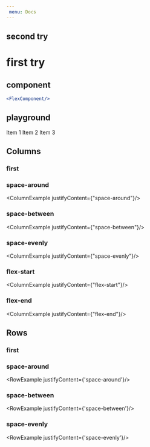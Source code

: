 ```yaml
---
 menu: Docs
---
```







## second try


<DynamicFlexComponent/>

# first try

<DynamicFlex/>

## component

```jsx live=true
<FlexComponent/>
```

## playground

<Playground>
<BorderBox width={300} height={300} borderRadius={0}>
  <Flex flexWrap="nowrap">
    <Flex.Item>
      <Box p={3} bg="blue.5">
        Item 1
      </Box>
    </Flex.Item>
    <Flex.Item>
      <Box p={3} bg="green.5">
        Item 2
      </Box>
    </Flex.Item>
    <Flex.Item>
      <Box p={3} bg="yellow.5">
        Item 3
      </Box>
    </Flex.Item>
  </Flex>
</BorderBox>
</Playground>

## Columns

### first

<ColumnExample grow={1}/>

### space-around

<ColumnExample justifyContent={"space-around"}/>

### space-between

<ColumnExample justifyContent={"space-between"}/>

### space-evenly

<ColumnExample justifyContent={"space-evenly"}/>

### flex-start

<ColumnExample justifyContent={"flex-start"}/>

### flex-end

<ColumnExample justifyContent={"flex-end"}/>

## Rows

### first

<RowExample/>

### space-around

<RowExample justifyContent={'space-around'}/>

### space-between

<RowExample justifyContent={'space-between'}/>

### space-evenly

<RowExample justifyContent={'space-evenly'}/>
